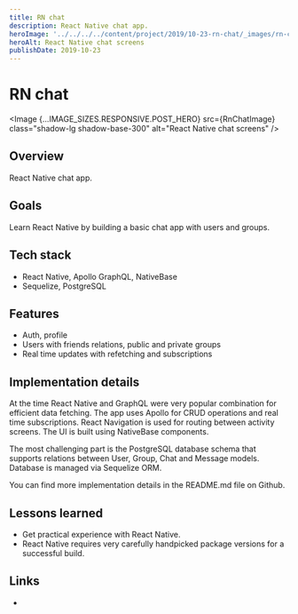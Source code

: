 ```yaml
---
title: RN chat
description: React Native chat app.
heroImage: '../../../../content/project/2019/10-23-rn-chat/_images/rn-chat.png'
heroAlt: React Native chat screens
publishDate: 2019-10-23
---
```



# RN chat

<Image {...IMAGE_SIZES.RESPONSIVE.POST_HERO} src={RnChatImage} class="shadow-lg shadow-base-300" alt="React Native chat screens" />

## Overview

React Native chat app.

## Goals

Learn React Native by building a basic chat app with users and groups.

## Tech stack

- React Native, Apollo GraphQL, NativeBase
- Sequelize, PostgreSQL

## Features

- Auth, profile
- Users with friends relations, public and private groups
- Real time updates with refetching and subscriptions

## Implementation details

At the time React Native and GraphQL were very popular combination for efficient data fetching. The app uses Apollo for CRUD operations and real time subscriptions. React Navigation is used for routing between activity screens. The UI is built using NativeBase components.

The most challenging part is the PostgreSQL database schema that supports relations between User, Group, Chat and Message models. Database is managed via Sequelize ORM.

You can find more implementation details in the <Link href="https://github.com/nemanjam/rn-chat" variant="markdown" target="_blank" title="README.md">README.md</Link> file on Github.

## Lessons learned 

- Get practical experience with React Native.
- React Native requires very carefully handpicked package versions for a successful build.

## Links

- <LinkWithLabel label="Repository" href="https://github.com/nemanjam/rn-chat" title="React Native chat repository" />


